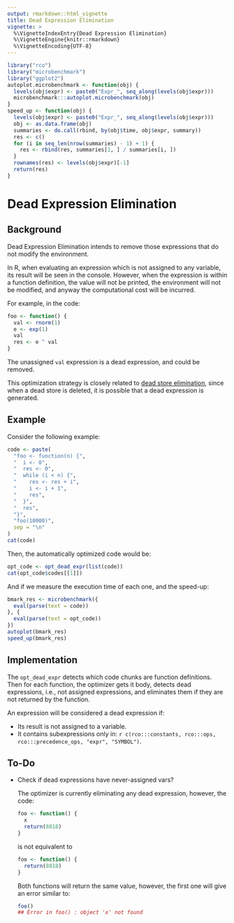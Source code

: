 ```yaml
---
output: rmarkdown::html_vignette
title: Dead Expression Elimination
vignette: >
  %\VignetteIndexEntry{Dead Expression Elimination}
  %\VignetteEngine{knitr::rmarkdown}
  %\VignetteEncoding{UTF-8}
---
```


```r
library("rco")
library("microbenchmark")
library("ggplot2")
autoplot.microbenchmark <- function(obj) {
  levels(obj$expr) <- paste0("Expr_", seq_along(levels(obj$expr)))
  microbenchmark:::autoplot.microbenchmark(obj)
}
speed_up <- function(obj) {
  levels(obj$expr) <- paste0("Expr_", seq_along(levels(obj$expr)))
  obj <- as.data.frame(obj)
  summaries <- do.call(rbind, by(obj$time, obj$expr, summary))
  res <- c()
  for (i in seq_len(nrow(summaries) - 1) + 1) {
    res <- rbind(res, summaries[1, ] / summaries[i, ])
  }
  rownames(res) <- levels(obj$expr)[-1]
  return(res)
}
```

# Dead Expression Elimination

## Background

Dead Expression Elimination intends to remove those expressions that do not modify the environment.

In R, when evaluating an expression which is not assigned to any variable, its result will be seen in the console. However, when the expression is within a function definition, the value will not be printed, the environment will not be modified, and anyway the computational cost will be incurred.

For example, in the code:

```r
foo <- function() {
  val <- rnorm(1)
  e <- exp(1)
  val
  res <- e ^ val
}
```

The unassigned `val` expression is a dead expression, and could be removed.

This optimization strategy is closely related to [dead store elimination](opt-dead-store.html), since when a dead store is deleted, it is possible that a dead expression is generated.

## Example

Consider the following example:

```r
code <- paste(
  "foo <- function(n) {",
  "  i <- 0",
  "  res <- 0",
  "  while (i < n) {",
  "    res <- res + i",
  "    i <- i + 1",
  "    res",
  "  }",
  "  res",
  "}",
  "foo(10000)",
  sep = "\n"
)
cat(code)
```

Then, the automatically optimized code would be:

```r
opt_code <- opt_dead_expr(list(code))
cat(opt_code$codes[[1]])
```

And if we measure the execution time of each one, and the speed-up:

```r
bmark_res <- microbenchmark({
  eval(parse(text = code))
}, {
  eval(parse(text = opt_code))
})
autoplot(bmark_res)
speed_up(bmark_res)
```

## Implementation

The `opt_dead_expr` detects which code chunks are function definitions. Then for each function, the optimizer gets it body, detects dead expressions, i.e., not assigned expressions, and eliminates them if they are not returned by the function.

An expression will be considered a dead expression if:

  * Its result is not assigned to a variable.
  * It contains subexpressions only in: `r c(rco:::constants, rco:::ops, rco:::precedence_ops, "expr", "SYMBOL")`.

## To-Do

* Check if dead expressions have never-assigned vars?
  
  The optimizer is currently eliminating any dead expression, however, the code:
  
  ```r
  foo <- function() {
    x
    return(8818)
  }
  ```
  
  is not equivalent to
  
  ```r
  foo <- function() {
    return(8818)
  }
  ```
  Both functions will return the same value, however, the first one will give an error similar to:
  
  ```r
  foo()
  ## Error in foo() : object 'x' not found
  ```
